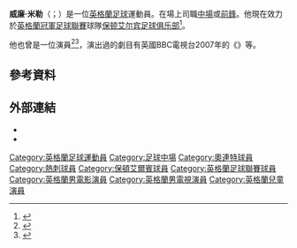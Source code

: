 {{expand|time=2015-09-29T11:10:12+00:00}}
{{noteTA
|G1=Football|G2=EPL|G3=FAcup
|1=zh-hans:米勒;zh-hk:米拿;zh-tw:米勒;
}}
{{about|英格兰足球运动员威廉·米勒|同名的其他人物|威廉·米勒}}
{{Infobox football biography
| name                = 威廉·米勒<br />William Miller
| image               = 
| image_size          = 
| caption             = 
| fullname            = William Finn Miller
| birth_date          = {{birth date and age|1996|06|08}}<ref name=Spurs>{{cite web|title=William Miller|url=http://www.tottenhamhotspur.com/development-squad/william-miller/|publisher=Tottenham Hotspur Ltd|accessdate=2017年5月23日|archive-url=https://web.archive.org/web/20170518142813/http://www.tottenhamhotspur.com/development-squad/william-miller/|archive-date=2017-05-18|dead-url=yes}}</ref>
| birth_place         = [[英格蘭|英格蘭]][[倫敦|倫敦]][[哈克尼區|哈克尼區]]<ref name=Spurs />
| height              = 
| position            = [[中場|中場]]
| currentclub         = [[保顿艾尔宾足球俱乐部|保顿艾尔宾]]
| clubnumber           = 18
| youthyears1          = {{0|0000}}–2012
| youthclubs1          = [[莱顿东方足球俱乐部|莱顿东方]]<ref name=Spurs />
| youthyears2          = 2012–2016
| youthclubs2         = [[托特纳姆热刺足球俱乐部|热刺]]<ref name=Spurs />
| years1               =  2016–2017
| clubs1               = [[托特纳姆热刺足球俱乐部|热刺]]        
| caps1 = 0 | goals1 = 0
| years2               =  2016–2017     
| clubs2                = → [[保顿艾尔宾足球俱乐部|保顿艾尔宾]]   
| caps2 = 12 | goals2 = 1
| years3               =  2017–     
| clubs3                = [[保顿艾尔宾足球俱乐部|保顿艾尔宾]]   
| caps3 = 0  | goals3 = 0
| nationalyears1       = 2013–2014
| nationalteam1        = [[英格蘭18歲以下足球代表隊|英格蘭U18]]
| nationalcaps1        = 3
| nationalgoals1       = 0
| medaltemplates       = 
| club-update          = 2017年9月30日
| nationalteam-update  = 2015年9月5日
}}
'''威廉·米勒'''（{{lang-en|William Miller}}；{{bd|1996年|6月8日}}）是一位[[英格蘭|英格蘭]][[足球|足球]]運動員。在場上司職[[中場|中場]]或[[前鋒_(足球)|前鋒]]。他現在效力於[[英格蘭冠軍足球聯賽|英格蘭冠軍足球聯賽]]球隊[[保顿艾尔宾足球俱乐部|保顿艾尔宾足球俱乐部]]<ref name=Hungary>{{cite web|title=Hungary test for U18s|url=http://www.thefa.com/england/mens-u18s/News/2013/hungary-squad-announced-210913.aspx|work=THE FA|publisher=The Football Association|accessdate=21 September 2013|archive-date=2013-11-02|archive-url=https://web.archive.org/web/20131102101651/http://www.thefa.com/england/mens-u18s/News/2013/hungary-squad-announced-210913.aspx|dead-url=no}}</ref>。

他也曾是一位演員<ref name="rte">{{cite news|url=http://www.rteguide.ie/2009/0319/staroftheday.html|title=Runaways|year=2009|work=RTÉ Guide|publisher=RTÉ|accessdate=2009-03-26|deadurl=yes|archiveurl=https://archive.is/20130107204756/http://www.rteguide.ie/2009/0319/staroftheday.html|archivedate=2013-01-07}} <!-- (this publication mistakenly calls the series "Runaways") Please see the next reference and the BBC for the proper name of the series --></ref><ref name="walesonline">{{cite news|url=http://www.walesonline.co.uk/showbiz-and-lifestyle/television-in-wales/2009/03/15/kierston-wareing-a-runaway-success-91466-23144839/|title=Kierston Wareing: A Runaway success|date=2009-03-15|work=Wales on Sunday|publisher=Wales Online|accessdate=2009-03-26|archive-date=2012-10-05|archive-url=https://web.archive.org/web/20121005225929/http://www.walesonline.co.uk/showbiz-and-lifestyle/television-in-wales/2009/03/15/kierston-wareing-a-runaway-success-91466-23144839/|dead-url=no}}</ref>，演出過的劇目有英國BBC電視台2007年的《{{link-en|苦海孤雛 (2007年電視劇)|Oliver Twist (2007 TV miniseries)|-{zh-hans:雾都孤儿; zh-hant:苦海孤雛;}-}}》等。

==參考資料== 
{{reflist}}

==外部連結==
*{{IMDb name|id=2224305|name=威廉·米勒}}
*{{soccerbase|93677|威廉·米勒}}

{{Authority control}}
{{DEFAULTSORT:Miller, William}}
[[Category:英格蘭足球運動員|Category:英格蘭足球運動員]]
[[Category:足球中場|Category:足球中場]]
[[Category:奧連特球員|Category:奧連特球員]]
[[Category:熱刺球員|Category:熱刺球員]]
[[Category:保頓艾爾賓球員|Category:保頓艾爾賓球員]]
[[Category:英格蘭足球聯賽球員|Category:英格蘭足球聯賽球員]]
[[Category:英格蘭男電影演員|Category:英格蘭男電影演員]]
[[Category:英格蘭男電視演員|Category:英格蘭男電視演員]]
[[Category:英格蘭兒童演員|Category:英格蘭兒童演員]]